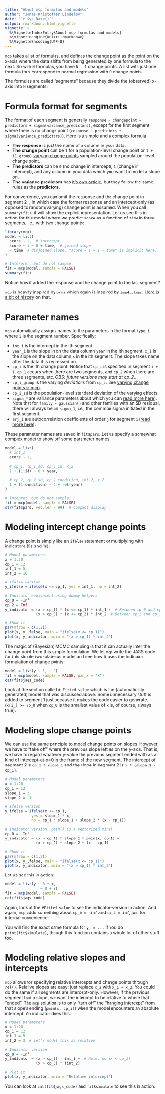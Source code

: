 ```yaml
---
title: "About mcp formulas and models"
author: "Jonas Kristoffer Lindeløv"
date: "`r Sys.Date()`"
output: rmarkdown::html_vignette
vignette: >
  %\VignetteIndexEntry{About mcp formulas and models}
  %\VignetteEngine{knitr::rmarkdown}
  %\VignetteEncoding{UTF-8}
---
```


`mcp` takes a list of formulas, and defines the change point as the point on the x-axis where the data shifts from being generated by one formula to the next. So with `N` formulas, you have `N - 1` change points. A list with just one formula thus correspond to normal regression with 0 change points.

The formulas are called "segments" because they divide the (observed) x-axis into `N` segments.

# Formula format for segments
The format of each segment is generally `response ~ changepoint ~ predictors + sigma(variance_predictors)`, except for the first segment where there is no change point (`response ~ predictors + sigma(variance_predictors)`). Here is a simple and a complex formula


 * **The response** is just the name of a column in your data.
 * **The change point** can be `1` for a population-level change point or `1 + (1|group)` [varying change points](articles/varying.html) sampled around the population-level change point.
 * **The predictors** can be `0` (no change in intercept), `1` (change in intercept), and any column in your data which you want to model a slope on.
 * **The variance predictors** has [it's own article](../articles/variance.html), but they follow the same rules as the **predictors**.

For convenience, you can omit the response and the change point in segment 2+, in which case the former response and an intercept-only (as opposed to random/varying) change point is assumed. When you call `summary(fit)`, it will show the explicit representation. Let us see this in action for this model where we predict `score` as a function of `time` in three segments, i.e., with two change points:

```r
library(mcp)
model = list(
  score ~ 1,  # intercept
  score ~ 1 ~ 0 + time,  # joined slope
  ~ time  # disjoined slope. "score ~ 1 ~ 1 + time" is implicit here.
)

# Interpret, but do not sample.
fit = mcp(model, sample = FALSE)
summary(fit)
```

Notice how it added the response and the change point to the last segment?

`mcp` is heavily inspired by `brms` which again is inspired by [`lme4::lmer`](https://cran.r-project.org/web/packages/lme4/index.html). [Here is a bit of history](https://twitter.com/jonaslindeloev/status/1117760777249853440) on that.


# Parameter names
`mcp` automatically assigns names to the parameters in the format `type_i` where `i` is the segment number. Specifically:

 * `int_i` is the intercept in the ith segment.
 * `year_i` is the slope in on the data column `year` in the ith segment. `x_i` is the slope on the data column `x` in the ith segment. The slope takes name after the data it is regressed on.
 * `cp_i` is the ith change point. Notice that `cp_i` is specified in segment `i + 1`. `cp_1` occurs when there are two segments, and `cp_2` when there are three segments, etc. *OBS: future versions may start at cp_2.*.
 * `cp_i_group` is the varying *deviations* from `cp_i`. See [varying change points in mcp](articles/varying.html).
 * `cp_i_sd` is the population-level standard deviation of the varying effects.
 * `sigma_*` are variance parameters about which you can [read more here](../articles/variance.html)). Note that for `family = gaussian()` and other families with an SD residual, there will always be an `sigma_1`, i.e., the common sigma initiated in the first segment.
 * `arj_i` are autocorrelation coefficients of order `j` for segment `i` ([read more here](../articles/arma.html)).


These parameter names are saved in `fit$pars`. Let us specify a somewhat complex model to show off some parameter names:

```r
model = list(
  # int_1
  score ~ 1,
  
  # cp_1, cp_1_sd, cp_1_id, x_2
  1 + (1|id) ~ 0 + year,
  
  # cp_2, cp_2_sd, cp_2_condition, int_2, x_2
  1 + (1|condition) ~ 1 + rel(year)
)

# Intepret, but do not sample.
fit = mcp(model, sample = FALSE)
str(fit$pars, vec.len = 99)  # Compact display
```



# Modeling intercept change points
A change point is simply like an `ifelse` statement or multiplying with indicators (0s and 1s):

```r
# Model parameters
x = 1:20
cp_1 = 12
int_1 = 5
int_2 = 10

# Ifelse version
y_ifelse = ifelse(x <= cp_1, yes = int_1, no = int_2)

# Indicator equivalent using dummy helpers
cp_0 = -Inf
cp_2 = Inf
y_indicator = (x > cp_0) * (x <= cp_1) * int_1 +  # Between cp_0 and cp_1
              (x > cp_1) * (x <= cp_2) * int_2  # Between cp_1 and cp_2

# Show it
par(mfrow = c(1,2))
plot(x, y_ifelse, main = "ifelse(x <= cp_1)")
plot(x, y_indicator, main = "(x > cp_1) * int_2")
```

The magic of (Bayesian) MCMC sampling is that it can actually infer the change point from this simple formulation. We let `mcp` write the JAGS code for this simple two-plateaus model and see how it uses the indicator formulation of change points:

```r
model = list(y ~ 1, ~ 1)
fit = mcp(model, sample = FALSE, par_x = "x")
cat(fit$jags_code)
```

Look at the section called `# Fitted value` which is the (automatically generated) model that was discussed above. Some unnecessary stuff is added to segment 1 just because it makes the code easier to generate. (`x[i_] >= cp_0` when `cp_0` is the smallest value of `x` is, of course, always true).


# Modeling slope change points
We can use the same principle to model change points on slopes. However, we have to "take off" where the previous slope left us on the y-axis. That is, we have to regard whatever y-value the previous segment ended with as a kind of intercept-at-x=0 in the frame of the new segment. The intercept of segment 2 is `cp_1 * slope_1` and the slope in segment 2 is `x * (slope_2 - cp_1)`.

```r
# Model parameters
x = 1:20
cp_1 = 12
slope_1 = 2
slope_2 = -1

# Ifelse version
y_ifelse = ifelse(x <= cp_1, 
            yes = slope_1 * x,
            no = cp_1 * slope_1 + slope_2 * (x - cp_1))

# Indicator version. pmin() is a vectorized min()
cp_0 = -Inf
y_indicator = (x > cp_0) * slope_1 * pmin(x, cp_1) + 
              (x > cp_1) * slope_2 * (x - cp_1)

# Show it
par(mfrow = c(1,2))
plot(x, y_ifelse, main = "ifelse(x <= cp_1)")
plot(x, y_indicator, main = "(x > cp_1) * int_2")
```

Let us see this in action:

```r
model = list(y ~ 0 + x,
                ~ 0 + x)
fit = mcp(model, sample = FALSE)
cat(fit$jags_code)
```

Again, look at the `#Fitted value` to see the indicator-version in action. And again, `mcp` adds something about `cp_0 = -Inf` and `cp_2 = Inf`, just for internal convenience.

You will find the exact same formula for `y_ = ...` if you do `print(fit$simulate)`, though this function contains a whole lot of other stuff too.


# Modeling relative slopes and intercepts
`mcp` allows for specifying relative intercepts and change points through `rel()`. Relative slopes are easy: just replace `x_2` with `x_1 + x_2`. You could do the same if all segments are intercept-only. However, if the previous segment had a slope, we want the intercept to be relative to where that "ended". The `mcp` solution is to only "turn off" the "hanging intercept" from that slope's ending (`pmin(x, cp_i)`) when the model encounters an absolute intercept. An indicator does this.

```r
# Model parameters
x = 1:20
cp_1 = 12
int_1 = 5
int_2 = 3  # let's model this as relative

# Indicator version.
cp_0 = -Inf
y_indicator = (x > cp_0) * int_1 +  # Note: no (x < cp_1)
              (x > cp_1) * (int_2)

# Plot it
plot(x, y_indicator, main = "Relative intercept")
```

You can look at `cat(fit$jags_code)` and `fit$simulate` to see this in action.
